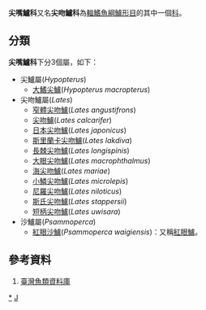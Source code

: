 {{Automatic taxobox
| taxon = Latidae
| authority = 
| image = Barramundi.jpg
| image_caption = L. calcarifer
| subdivision_ranks = [[屬|屬]]
| subdivision = 見內文
}}
'''尖嘴鱸科'''又名'''尖吻鱸科'''為[[輻鰭魚綱|輻鰭魚綱]][[鱸形目|鱸形目]]的其中一個[[科|科]]。

== 分類 ==
'''尖嘴鱸科'''下分3個屬，如下：
*尖鱸屬(''Hypopterus'')
**[[大鰭尖鱸|大鰭尖鱸]](''Hypopterus macropterus'')
* 尖吻鱸屬(''Lates'')
** [[窄體尖吻鱸|窄體尖吻鱸]](''Lates angustifrons'')
** [[尖吻鱸|尖吻鱸]](''Lates calcarifer'')
** [[日本尖吻鱸|日本尖吻鱸]](''Lates japonicus'')
** [[斯里蘭卡尖吻鱸|斯里蘭卡尖吻鱸]](''Lates lakdiva'')
** [[長棘尖吻鱸|長棘尖吻鱸]](''Lates longispinis'')
** [[大眼尖吻鱸|大眼尖吻鱸]](''Lates macrophthalmus'')
** [[海尖吻鱸|海尖吻鱸]](''Lates mariae'')
** [[小鱗尖吻鱸|小鱗尖吻鱸]](''Lates microlepis'')
** [[尼羅尖吻鱸|尼羅尖吻鱸]](''Lates niloticus'')
** [[斯氏尖吻鱸|斯氏尖吻鱸]](''Lates stappersii'')
**[[短柄尖吻鱸|短柄尖吻鱸]](''Lates uwisara'')
* 沙鱸屬(''Psammoperca'')
** [[紅眼沙鱸|紅眼沙鱸]](''Psammoperca waigiensis'')：又稱[[紅眼鱸|紅眼鱸]]。

==參考資料==
#[https://web.archive.org/web/20160526235836/http://fishdb.sinica.edu.tw/AjaxTree/tree.php 臺灣魚類資料庫]

{{Taxonbar|from=Q262974}}
[[Category:尖嘴鱸科|*]]
[[Category:鲈形目|J]]